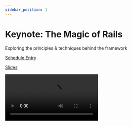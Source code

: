 ```yaml
---
sidebar_position: 1
---
```



# Keynote: The Magic of Rails

Exploring the principles & techniques behind the framework

<Speaker
  name='Eileen M. Uchitelle'
  position='Rails Core Team | Senior Staff Engineer @ Shopify'
  imageUrl='https://sessionize.com/image/0603-400o400o2-DcZeRc1f5jggZXcKhQkdBt.png'
/>

[Schedule Entry](https://railsconf2023.sessionize.com/session/471435)

[Slides](https://speakerdeck.com/eileencodes/the-magic-of-rails)

<Video src="https://www.youtube.com/embed/jE1Wp7-wnSM" />

## Attendees
* All

| Relevancy    | Interesting |
| ----------- | ----------- |
| 9           | 9           |

## Notes

Exploring the principles & techniques behind the framework.
Works at Shopify

Originally Tightly coupled. Clear lines between gems
Active model only requires active support.

### Tenants
* Rails is modular but not fractured.
* Rails is designed to have agnostic interfaces.
* Rails  is extracted from applications.
* Rails is made of simple and aesthetic APIs
* Rails is a framework that takes on complexity to empower you

### How Rails Components are structured.

* Action Cable
* Action Pack
* Active Job
* Active Storage
* Action Mailbox
* Action Text
* Active Model
* Active support
* Action Mailer
* Action View
* Active Record
* Railties

Naming Convention
Active vs Action?

Active is backend behavior
Action is user facing
Frailties is the glue between them.

### Architecture
Architecture & Patterns of Rails components
Architecture & Patterns the role of Railties

Application -> Register hooks -> Load components -> Run hooks

### Railties
* Railties are the core of the framework
* Railties control load order ad when hooks should be run
* Enables components to work together without adding dependencies
Look in the components railties for how it is configured.

Architecture & Patterns Agnostic interfaces.
```
model ActiveRecord
  module ConnectionAdapters
    class AbstractAdapter
    end
  end
end
```
Factory pattern with inheritance.
Active storage does this too.
Concrete should inherit from Abstract

### Agnostic Interface
* Consistent interface for all supported libraries
* Simplifies Rails code to avoid using is_a
* Makes it easy for apps to swap out adapters / services
* Lowers the maintenance burden. They maintain the ones they are comfortable with and other can implement the rest

### Metaprogramming

Class eval.
How does the has_many and belongs_to work?

Find the implementation of a method.
`post.method(:comments).source_location`
`Post::generatedAssociationMethods`

* Powerful tools enables us to build beautiful, simple APIs
* Hides complexity from your application
* Where “Rails Magic” comes from

### Maintaining Rails
Why I work on it

* 2010: Introduced to Rails
* 2011: Big Nerd Ranch
* 2014: 1st conference. 1st contribution
* 2015: First RailsConf
* 2017 Join Rails Core
* 2023 This RailsConf

I work on Rails to advance the framework
I work on Rails to ensure applications can stay on Rails
I work on Rails to build a stronger community
I work on Rails have an impact on the future

### Rails is
* Inspiring
* Empowering
* Imperfect
* The applications we build
* The team behind it
* Community
* Magic
